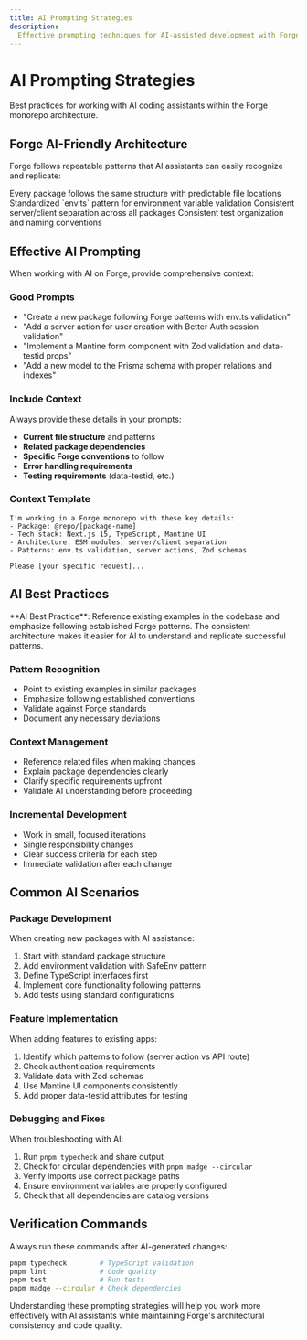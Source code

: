 ```yaml
---
title: AI Prompting Strategies
description:
  Effective prompting techniques for AI-assisted development with Forge
---
```


# AI Prompting Strategies

Best practices for working with AI coding assistants within the Forge monorepo
architecture.

## Forge AI-Friendly Architecture

Forge follows repeatable patterns that AI assistants can easily recognize and
replicate:

<CardGroup cols={2}>
  <Card title="Package Structure" icon="folder">
    Every package follows the same structure with predictable file locations
  </Card>
  <Card title="Environment Management" icon="key">
    Standardized `env.ts` pattern for environment variable validation
  </Card>
  <Card title="Export Patterns" icon="share">
    Consistent server/client separation across all packages
  </Card>
  <Card title="Testing Structure" icon="flask">
    Consistent test organization and naming conventions
  </Card>
</CardGroup>

## Effective AI Prompting

When working with AI on Forge, provide comprehensive context:

### Good Prompts

- "Create a new package following Forge patterns with env.ts validation"
- "Add a server action for user creation with Better Auth session validation"
- "Implement a Mantine form component with Zod validation and data-testid props"
- "Add a new model to the Prisma schema with proper relations and indexes"

### Include Context

Always provide these details in your prompts:

- **Current file structure** and patterns
- **Related package dependencies**
- **Specific Forge conventions** to follow
- **Error handling requirements**
- **Testing requirements** (data-testid, etc.)

### Context Template

```
I'm working in a Forge monorepo with these key details:
- Package: @repo/[package-name]
- Tech stack: Next.js 15, TypeScript, Mantine UI
- Architecture: ESM modules, server/client separation
- Patterns: env.ts validation, server actions, Zod schemas

Please [your specific request]...
```

## AI Best Practices

<Note>
  **AI Best Practice**: Reference existing examples in the codebase and
  emphasize following established Forge patterns. The consistent architecture
  makes it easier for AI to understand and replicate successful patterns.
</Note>

### Pattern Recognition

- Point to existing examples in similar packages
- Emphasize following established conventions
- Validate against Forge standards
- Document any necessary deviations

### Context Management

- Reference related files when making changes
- Explain package dependencies clearly
- Clarify specific requirements upfront
- Validate AI understanding before proceeding

### Incremental Development

- Work in small, focused iterations
- Single responsibility changes
- Clear success criteria for each step
- Immediate validation after each change

## Common AI Scenarios

### Package Development

When creating new packages with AI assistance:

1. Start with standard package structure
2. Add environment validation with SafeEnv pattern
3. Define TypeScript interfaces first
4. Implement core functionality following patterns
5. Add tests using standard configurations

### Feature Implementation

When adding features to existing apps:

1. Identify which patterns to follow (server action vs API route)
2. Check authentication requirements
3. Validate data with Zod schemas
4. Use Mantine UI components consistently
5. Add proper data-testid attributes for testing

### Debugging and Fixes

When troubleshooting with AI:

1. Run `pnpm typecheck` and share output
2. Check for circular dependencies with `pnpm madge --circular`
3. Verify imports use correct package paths
4. Ensure environment variables are properly configured
5. Check that all dependencies are catalog versions

## Verification Commands

Always run these commands after AI-generated changes:

```bash
pnpm typecheck        # TypeScript validation
pnpm lint             # Code quality
pnpm test             # Run tests
pnpm madge --circular # Check dependencies
```

Understanding these prompting strategies will help you work more effectively
with AI assistants while maintaining Forge's architectural consistency and code
quality.
